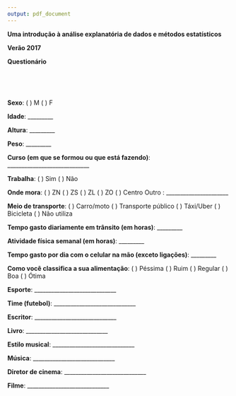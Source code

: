 ```yaml
---
output: pdf_document
---
```


\pagenumbering{gobble}

\centering

**Uma introdução à análise explanatória de dados e métodos estatísticos**

**Verão 2017**

\vspace{3mm}

**Questionário**


\ \ 

\ \


\raggedright

\vspace{0.6cm}

**Sexo**: ( ) M \hspace{0.5mm} ( ) F

\vspace{3mm}

**Idade**: _________

\vspace{3mm}

**Altura**: _________

\vspace{3mm}

**Peso**: _________

\vspace{0.8cm}

**Curso (em que se formou ou que está fazendo)**: _____________________________

\vspace{3mm}

**Trabalha**: ( ) Sim \hspace{0.5mm} ( ) Não

\vspace{3mm}

**Onde mora**: ( ) ZN \hspace{0.5mm} ( ) ZS \hspace{0.5mm} ( ) ZL \hspace{0.5mm} ( ) ZO \hspace{0.5mm} ( ) Centro \hspace{0.5mm} Outro : ______________________

\vspace{3mm}

**Meio de transporte**: ( ) Carro/moto \hspace{0.5mm} ( ) Transporte público \hspace{0.5mm} ( ) Táxi/Uber \hspace{0.5mm} ( ) Bicicleta \hspace{0.5mm} ( ) Não utiliza

\vspace{3mm}

**Tempo gasto diariamente em trânsito (em horas)**: _________

\vspace{3mm}

**Atividade física semanal (em horas)**: _________

\vspace{3mm}

**Tempo gasto por dia com o celular na mão (exceto ligações)**: _________

\vspace{3mm}

**Como você classifica a sua alimentação**: ( ) Péssima \hspace{0.5mm} ( ) Ruim \hspace{0.5mm} ( ) Regular \hspace{0.5mm} ( ) Boa \hspace{0.5mm} ( ) Ótima

\vspace{0.8cm}

**Esporte**: _____________________________

\vspace{3mm}

**Time (futebol)**: _____________________________

\vspace{3mm}

**Escritor**: _____________________________

\vspace{3mm}

**Livro**: _____________________________

\vspace{3mm}

**Estilo musical**: _____________________________

\vspace{3mm}

**Música**: _____________________________

\vspace{3mm}

**Diretor de cinema**: _____________________________

\vspace{2mm}

**Filme**: _____________________________










